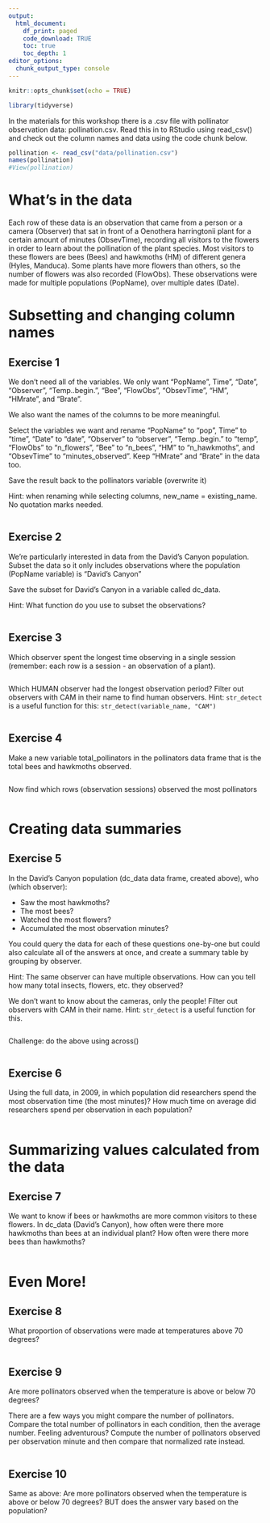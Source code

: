 ```yaml
---
output:
  html_document:
    df_print: paged
    code_download: TRUE
    toc: true
    toc_depth: 1
editor_options:
  chunk_output_type: console
---
```


```r
knitr::opts_chunk$set(echo = TRUE)
```

```r
library(tidyverse)
```

In the materials for this workshop there is a .csv file with pollinator observation data: pollination.csv. Read this in to RStudio using read_csv() and check out the column names and data using the code chunk below.

```r
pollination <- read_csv("data/pollination.csv")
names(pollination)
#View(pollination)
```

# What's in the data

Each row of these data is an observation that came from a person or a camera (Observer) that sat in front of a Oenothera harringtonii plant for a certain amount of minutes (ObsevTime), recording all visitors to the flowers in order to learn about the pollination of the plant species. Most visitors to these flowers are bees (Bees) and hawkmoths (HM) of different genera (Hyles, Manduca). Some plants have more flowers than others, so the number of flowers was also recorded (FlowObs). These observations were made for multiple populations (PopName), over multiple dates (Date).

# Subsetting and changing column names

## Exercise 1

We don't need all of the variables. We only want "PopName", Time", "Date", "Observer", "Temp..begin.", "Bee", "FlowObs", "ObsevTime", "HM", "HMrate", and "Brate".

We also want the names of the columns to be more meaningful.

Select the variables we want and rename "PopName" to "pop", Time" to "time", "Date" to "date", "Observer" to "observer", "Temp..begin." to "temp", "FlowObs" to "n_flowers", "Bee" to "n_bees", "HM" to "n_hawkmoths", and "ObsevTime" to "minutes_observed". Keep "HMrate" and "Brate" in the data too.

Save the result back to the pollinators variable (overwrite it)

Hint: when renaming while selecting columns, new_name = existing_name. No quotation marks needed.

```r

```

## Exercise 2

We're particularly interested in data from the David's Canyon population. Subset the data so it only includes observations where the population (PopName variable) is "David's Canyon"

Save the subset for David's Canyon in a variable called dc_data.

Hint: What function do you use to subset the observations?

```r

```

## Exercise 3

Which observer spent the longest time observing in a single session (remember: each row is a session - an observation of a plant).

```r

```

Which HUMAN observer had the longest observation period? Filter out observers with CAM in their name to find human observers. Hint: `str_detect` is a useful function for this: `str_detect(variable_name, "CAM")`

```r

```

## Exercise 4

Make a new variable total_pollinators in the pollinators data frame that is the total bees and hawkmoths observed.

```r

```

Now find which rows (observation sessions) observed the most pollinators

```r

```

# Creating data summaries

## Exercise 5

In the David's Canyon population (dc_data data frame, created above), who (which observer):

-   Saw the most hawkmoths?
-   The most bees?
-   Watched the most flowers?
-   Accumulated the most observation minutes?

You could query the data for each of these questions one-by-one but could also calculate all of the answers at once, and create a summary table by grouping by observer.

Hint: The same observer can have multiple observations. How can you tell how many total insects, flowers, etc. they observed?

We don't want to know about the cameras, only the people! Filter out observers with CAM in their name. Hint: `str_detect` is a useful function for this.

```r

```

Challenge: do the above using across()

```r

```

## Exercise 6

Using the full data, in 2009, in which population did researchers spend the most observation time (the most minutes)? How much time on average did researchers spend per observation in each population?

```r

```

# Summarizing values calculated from the data

## Exercise 7

We want to know if bees or hawkmoths are more common visitors to these flowers. In dc_data (David's Canyon), how often were there more hawkmoths than bees at an individual plant? How often were there more bees than hawkmoths?

```r

```

# Even More!

## Exercise 8

What proportion of observations were made at temperatures above 70 degrees?

```r

```

## Exercise 9

Are more pollinators observed when the temperature is above or below 70 degrees?

There are a few ways you might compare the number of pollinators. Compare the total number of pollinators in each condition, then the average number. Feeling adventurous? Compute the number of pollinators observed per observation minute and then compare that normalized rate instead.

```r

```

## Exercise 10

Same as above: Are more pollinators observed when the temperature is above or below 70 degrees? BUT does the answer vary based on the population?

```r

```
